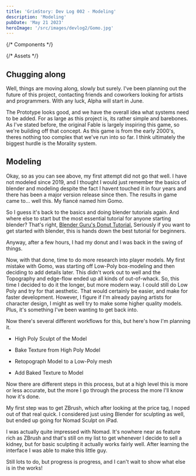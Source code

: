 ```yaml
---
title: 'GrimStory: Dev Log 002 - Modeling'
description: 'Modeling'
pubDate: 'May 21 2023'
heroImage: '/src/images/devlog2/Gomo.jpg'
---
```


{/* Components */}

{/* Assets */}

## Chugging along

Well, things are moving along, slowly but surely. I've been planning out the future of this project, contacting friends and coworkers looking for artists and programmers. With any luck, Alpha will start in June.

The Prototype looks good, and we have the overall idea what systems need to be added. For as large as this project is, its rather simple and barebones. As I've stated before, the original Fable is largely inspiring this game, so we're building off that concept. As this game is from the early 2000's, theres nothing too complex that we've run into so far. I think ultimately the biggest hurdle is the Morality system.

## Modeling

<BlogImage
  image={BadModels}
  alt='Bad Models and sketches for player'
  caption='NGL not my best work...'
/>

Okay, so as you can see above, my first attempt did not go that well. I have not modeled since 2019, and I thought I would just remember the basics of blender and modeling despite the fact I havent touched it in four years and there has been a major version release since then. The results in game came to... well this. My fiancé named him Gomo.

<BlogImage
  image={Gomo}
  alt='A poorly made player model'
  caption='Oh look, my sleep paralysis demon'
/>

So I guess it's back to the basics and doing blender tutorials again. And where else to start but the most essential tutorial for anyone starting blender? That's right, <a href="https://www.youtube.com/watch?v=nIoXOplUvAw&list=PLjEaoINr3zgFX8ZsChQVQsuDSjEqdWMAD" target='_blank'>Blender Guru's Donut Tutorial.</a> Seriously if you want to get started with blender, this is hands down the best tutorial for beginners.

Anyway, after a few hours, I had my donut and I was back in the swing of things.

<BlogImage
  image={Donut}
  alt='3D render of 2 donuts'
  caption='I wonder how many 3d donuts there are now in the world?'
/>

Now, with that done, time to do more research into player models. My first mistake with Gomo, was starting off Low-Poly box-modeling and then deciding to add details later. This didn't work out to well and the Topography and edge-flow ended up all kinds of out-of-whack. So, this time I decided to do it the longer, but more modern way. I could still do Low Poly and try for that aesthetic. That would certainly be easier, and make for faster development. However, I figure if I'm already paying artists for character design, I might as well try to make some higher quality models. Plus, it's something I've been wanting to get back into.

Now there's several different workflows for this, but here's how I'm planning it.

- High Poly Sculpt of the Model

- Bake Texture from High Poly Model

- Retopograph Model to a Low-Poly mesh

- Add Baked Texture to Model

Now there are different steps in this process, but at a high level this is more or less accurate, but the more I go through the process the more I'll know how it's done.

My first step was to get ZBrush, which after looking at the price tag, I noped out of that real quick. I considered just using Blender for sculpting as well, but ended up going for Nomad Sculpt on iPad.

I was actually quite impressed with Nomad. It's nowhere near as feature rich as ZBrush and that's still on my list to get whenever I decide to sell a kidney, but for basic sculpting it actually works fairly well. After learning the interface I was able to make this little guy.

<BlogImage
  image={headSculpt}
  alt='3D render of 2 donuts'
  caption='What have we ear?'
/>

Still lots to do, but progress is progress, and I can't wait to show what else is in the works!
